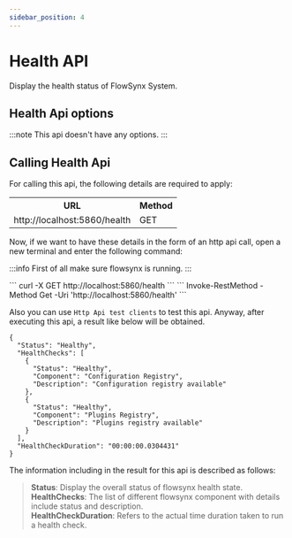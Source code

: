 ```yaml
---
sidebar_position: 4
---
```


# Health API

Display the health status of FlowSynx System.

## Health Api options
:::note
This api doesn't have any options.
:::

## Calling Health Api
For calling this api, the following details are required to apply:


<table class="table">
  <tr>
    <th>URL</th>
    <th>Method</th>
  </tr>
  <tr>
    <td>http://localhost:5860/health</td>
    <td class="centering">GET</td>
  </tr>
</table>

Now, if we want to have these details in the form of an http api call, open a new terminal and enter the following command:

:::info
First of all make sure flowsynx is running.
:::


<Tabs groupId="httpApi">
  <TabItem value="bashHttpApi" label="HTTP API (Bash)">
  ```
  curl -X GET http://localhost:5860/health
  ```
  </TabItem>
  <TabItem value="powershellHttpApi" label="HTTP API (PowerShell)">
  ```
  Invoke-RestMethod -Method Get -Uri 'http://localhost:5860/health'
  ```
  </TabItem>
</Tabs>

Also you can use `Http Api test clients` to test this api. Anyway, after executing this api, a result like below will be obtained.
```
{
  "Status": "Healthy",
  "HealthChecks": [
    {
      "Status": "Healthy",
      "Component": "Configuration Registry",
      "Description": "Configuration registry available"
    },
    {
      "Status": "Healthy",
      "Component": "Plugins Registry",
      "Description": "Plugins registry available"
    }
  ],
  "HealthCheckDuration": "00:00:00.0304431"
}
```

The information including in the result for this api is described as follows:

> **Status**: Display the overall status of flowsynx health state.  
> **HealthChecks**: The list of different flowsynx component with details include status and description.  
> **HealthCheckDuration**: Refers to the actual time duration taken to run a health check.